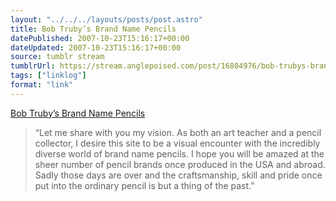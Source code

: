 ```yaml
---
layout: "../../../layouts/posts/post.astro"
title: Bob Truby’s Brand Name Pencils
datePublished: 2007-10-23T15:16:17+00:00
dateUpdated: 2007-10-23T15:16:17+00:00
source: tumblr stream
tumblrUrl: https://stream.anglepoised.com/post/16804976/bob-trubys-brand-name-pencils
tags: ["linklog"]
format: "link"
---
```


[Bob Truby&#8217;s Brand Name Pencils][1]

> &ldquo;Let me share with you my vision. As both an art teacher and a pencil collector, I desire this site to be a visual encounter with the incredibly diverse world of brand name pencils. I hope you will be amazed at the sheer number of pencil brands once produced in the USA and abroad. Sadly those days are over and the craftsmanship, skill and pride once put into the ordinary pencil is but a thing of the past.&rdquo;

[1]: http://www.brandnamepencils.com/
